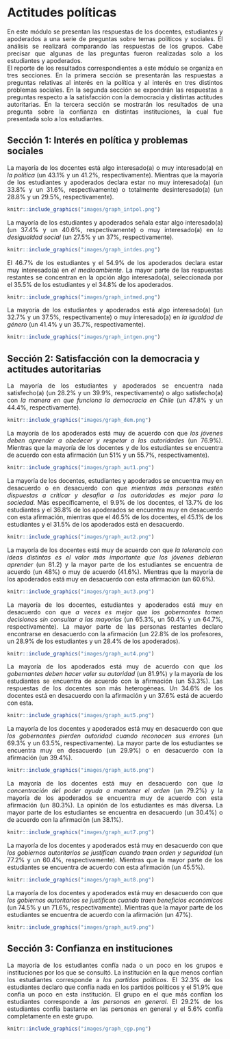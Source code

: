 # Actitudes políticas
<div align="justify";>
En este módulo se presentan las respuestas de los docentes, estudiantes y apoderados a una serie de preguntas sobre temas políticos y sociales. El análisis se realizará comparando las respuestas de los grupos. Cabe precisar que algunas de las preguntas fueron realizadas solo a los estudiantes y apoderados.
<br>
El reporte de los resultados correspondientes a este módulo se organiza en tres secciones. En la primera sección se presentarán las respuestas a preguntas relativas al interés en la política y al interés en tres distintos problemas sociales. En la segunda sección se expondrán las respuestas a preguntas respecto a la satisfacción con la democracia y distintas actitudes autoritarias. En la tercera sección se mostrarán los resultados de una pregunta sobre la confianza en distintas instituciones, la cual fue presentada solo a los estudiantes. 
</div>
## Sección 1: Interés en política y problemas sociales
<div align="justify";>
La mayoría de los docentes está algo interesado(a) o muy interesado(a) en <i>la política</i> (un 43.1% y un 41.2%, respectivamente). Mientras que la mayoría de los estudiantes y apoderados declara estar no muy interesado(a) (un 33.8% y un 31.6%, respectivamente) o totalmente desinteresado(a) (un 28.8% y un 29.5%, respectivamente).
</div>
```r
knitr::include_graphics("images/graph_intpol.png")
```

<div align="justify";>
La mayoría de los estudiantes y apoderados señala estar algo interesado(a) (un 37.4% y un 40.6%, respectivamente) o muy interesado(a) en <i>la desigualdad social</i> (un 27.5% y un 37%, respectivamente). 
</div>
```r
knitr::include_graphics("images/graph_intdes.png")
```

<div align="justify";>
El 46.7% de los estudiantes y el 54.9% de los apoderados declara estar muy interesado(a) en <i>el medioambiente</i>. La mayor parte de las respuestas restantes se concentran en la opción algo interesado(a), seleccionada por el 35.5% de los estudiantes y el 34.8% de los apoderados.
</div>
```r
knitr::include_graphics("images/graph_intmed.png")
```

<div align="justify";>
La mayoría de los estudiantes y apoderados está algo interesado(a) (un 32.7% y un 37.5%, respectivamente) o muy interesado(a) en <i>la igualdad de género</i> (un 41.4% y un 35.7%, respectivamente). 
</div>
```r
knitr::include_graphics("images/graph_intgen.png")
```

## Sección 2: Satisfacción con la democracia y actitudes autoritarias
<div align="justify";>
La mayoría de los estudiantes y apoderados se encuentra nada satisfecho(a) (un 28.2% y un 39.9%, respectivamente) o algo satisfecho(a) con <i>la manera en que funciona la democracia en Chile</i> (un 47.8% y un 44.4%, respectivamente). 
</div>
```r
knitr::include_graphics("images/graph_dem.png")
```

<div align="justify";>
La mayoría de los apoderados está muy de acuerdo con que <i>los jóvenes deben aprender a obedecer y respetar a las autoridades</i> (un 76.9%). Mientras que la mayoría de los docentes y de los estudiantes se encuentra de acuerdo con esta afirmación (un 51% y un 55.7%, respectivamente).
</div>
```r
knitr::include_graphics("images/graph_aut1.png")
```

<div align="justify";>
La mayoría de los docentes, estudiantes y apoderados se encuentra muy en desacuerdo o en desacuerdo con que <i>mientras más personas estén dispuestas a criticar y desafiar a las autoridades es mejor para la sociedad</i>. Más específicamente, el 9.9% de los docentes, el 13.7% de los estudiantes y el 36.8% de los apoderados se encuentra muy en desacuerdo con esta afirmación, mientras que el 46.5% de los docentes, el 45.1% de los estudiantes y el 31.5% de los apoderados está en desacuerdo.
</div>
```r
knitr::include_graphics("images/graph_aut2.png")
```

<div align="justify";>
La mayoría de los docentes está muy de acuerdo con que <i>la tolerancia con ideas distintas es el valor más importante que los jóvenes debieran aprender</i> (un 81.2) y la mayor parte de los estudiantes se encuentra de acuerdo (un 48%) o muy de acuerdo (41.6%). Mientras que la mayoría de los apoderados está muy en desacuerdo con esta afirmación (un 60.6%).
</div>
```r
knitr::include_graphics("images/graph_aut3.png")
```

<div align="justify";>
La mayoría de los docentes, estudiantes y apoderados está muy en desacuerdo con que <i>a veces es mejor que los gobernantes tomen decisiones sin consultar a las mayorías</i> (un 65.3%, un 50.4% y un 64.7%, respectivamente). La mayor parte de las personas restantes declaro encontrarse en desacuerdo con la afirmación (un 22.8% de los profesores, un 28.9% de los estudiantes y un 28.4% de los apoderados).
</div>
```r
knitr::include_graphics("images/graph_aut4.png")
```

<div align="justify";>
La mayoría de los apoderados está muy de acuerdo con que <i>los gobernantes deben hacer valer su autoridad</i> (un 81.9%) y la mayoría de los estudiantes se encuentra de acuerdo con la afirmación (un 53.3%). Las respuestas de los docentes son más heterogéneas. Un 34.6% de los docentes está en desacuerdo con la afirmación  y un 37.6% está de acuerdo con esta.
</div>
```r
knitr::include_graphics("images/graph_aut5.png")
```

<div align="justify";>
La mayoría de los docentes y apoderados está muy en desacuerdo con que <i>los gobernantes pierden autoridad cuando reconocen sus errores</i> (un 69.3% y un 63.5%, respectivamente). La mayor parte de los estudiantes se encuentra muy en desacuerdo (un 29.9%) o en desacuerdo con la afirmación (un 39.4%).
</div>
```r
knitr::include_graphics("images/graph_aut6.png")
```

<div align="justify";>
La mayoría de los docentes está muy en desacuerdo con que <i>la concentración del poder ayuda a mantener el orden</i> (un 79.2%) y la mayoría de los apoderados se encuentra muy de acuerdo con esta afirmación (un 80.3%). La opinión de los estudiantes es más diversa. La mayor parte de los estudiantes se encuentra en desacuerdo (un 30.4%) o de acuerdo con la afirmación (un 38.1%).
</div>
```r
knitr::include_graphics("images/graph_aut7.png")
```

<div align="justify";>
La mayoría de los docentes y apoderados está muy en desacuerdo con que <i>los gobiernos autoritarios se justifican cuando traen orden y seguridad</i> (un 77.2% y un 60.4%, respectivamente). Mientras que la mayor parte de los estudiantes se encuentra de acuerdo con esta afirmación (un 45.5%).
</div>
```r
knitr::include_graphics("images/graph_aut8.png")
```

<div align="justify";>
La mayoría de los docentes y apoderados está muy en desacuerdo con que <i>los gobiernos autoritarios se justifican cuando traen beneficios económicos</i> (un 74.5% y un 71.6%, respectivamente). Mientras que la mayor parte de los estudiantes se encuentra de acuerdo con la afirmación (un 47%).
</div>
```r
knitr::include_graphics("images/graph_aut9.png")
```

## Sección 3: Confianza en instituciones
<div align="justify";>
La mayoría de los estudiantes confía nada o un poco en los grupos e instituciones por los que se consultó. La institución en la que menos confían los estudiantes corresponde a <i>los partidos políticos</i>. El 32.3% de los estudiantes declaro que confía nada en los partidos políticos y el 51.9% que confía un poco en esta institución. El grupo en el que más confían los estudiantes corresponde a <i>las personas en general</i>. El 29.2% de los estudiantes confía bastante en las personas en general y el 5.6% confía completamente en este grupo.
</div>
```r
knitr::include_graphics("images/graph_cgp.png")
```

